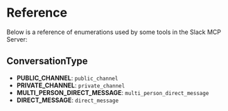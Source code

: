 # Reference

Below is a reference of enumerations used by some tools in the Slack MCP Server:

## ConversationType

- **PUBLIC_CHANNEL**: `public_channel`
- **PRIVATE_CHANNEL**: `private_channel`
- **MULTI_PERSON_DIRECT_MESSAGE**: `multi_person_direct_message`
- **DIRECT_MESSAGE**: `direct_message`


